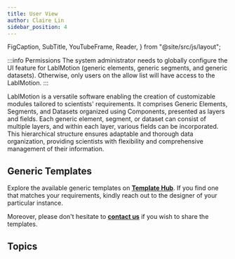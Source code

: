```yaml
---
title: User View
author: Claire Lin
sidebar_position: 4
---
```


  FigCaption,
  SubTitle,
  YouTubeFrame,
  Reader,
} from "@site/src/js/layout";

<SubTitle text="Generic Elements, Segments and Datasets." />
<Reader text="User" />

:::info Permissions
The system administrator needs to globally configure the UI feature for LabIMotion (generic elements, generic segments, and generic datasets). Otherwise, only users on the allow list will have access to the LabIMotion.
:::

LabIMotion is a versatile software enabling the creation of customizable modules tailored to scientists' requirements. It comprises Generic Elements, Segments, and Datasets organized using Components, presented as layers and fields. Each generic element, segment, or dataset can consist of multiple layers, and within each layer, various fields can be incorporated. This hierarchical structure ensures adaptable and thorough data organization, providing scientists with flexibility and comprehensive management of their information.

## Generic Templates

Explore the available generic templates on **[Template Hub](https://www.chemotion-repository.net/home/genericHub)**. If you find one that matches your requirements, kindly reach out to the designer of your particular instance.

Moreover, please don't hesitate to **[contact us](mailto:chemotion-labimotion@lists.kit.edu)** if you wish to share the templates.

## Topics

<DocCardList />
